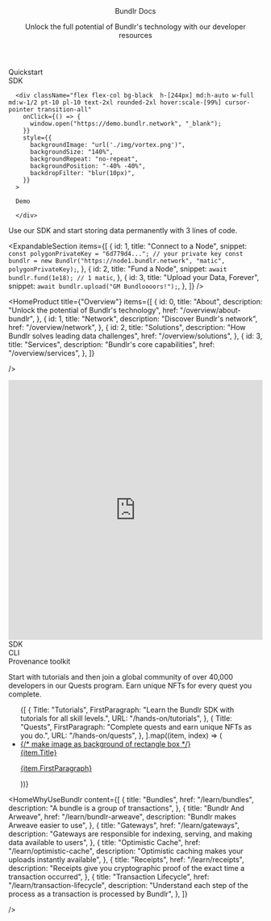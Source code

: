 
<Head>
	<title>Bundlr Docs</title>
</Head>

<style jsx>
	{`
		:global(nav) {
			min-width: 100% !important;
			padding-right: 79px !important;
			padding-left: 79px !important;
		}

		@media (max-width: 768px) {
			:global(nav) {
				padding-right: 16px !important;
				padding-left: 16px !important;
			}
		}
	`}
</style>

<div>

<div
	className="absolute top-0 left-0 w-full h-full"
	style={{
		backgroundImage: "url('./img/dots-cloud.png')",
		backgroundSize: "140%",
		backgroundRepeat: "no-repeat",
		filter: "blur(20px)",
		opacity: ".3",
	}}
/>

<header className="px-4 lg:px-[79px] py-14">
  <Heading level={1} className="text-white font-fkDisplay">
    Bundlr Docs
  </Heading>

  <p className="font-robotoMono leading-loose mt-6">
    Unlock the full potential of Bundlr's technology with our developer
    resources
  </p>
</header>

<div className="flex flex-col md:flex-row w-full gap-4 items-stretch px-4 lg:px-[79px]">
  <div className="flex flex-col w-full md:w-1/2 gap-4">
    <Link href="/developer-docs/quickstart">
      <div
        className="bg-black h-[244px] rounded-2xl overflow-hidden bannerHover pt-10 pl-10 text-2xl hover:scale-[99%] cursor-pointer transition-all"
        style={{
          backgroundImage: "url('./img/data-donuts.webp')",
          backgroundSize: "140%",
          backgroundRepeat: "no-repeat",
          backgroundPosition: "-40% -20%",
          backdropFilter: "blur(10px)",
        }}
      >
        Quickstart
      </div>
    </Link>
    <Link href="/developer-docs/sdk">
      <div
        className="bg-black h-[244px] rounded-2xl overflow-hidden bannerHover pt-10 pl-10 text-2xl hover:scale-[99%] cursor-pointer transition-all"
        style={{
          backgroundImage: "url('./img/dots-cloud.png')",
          backgroundSize: "140%",
          backgroundRepeat: "no-repeat",
          backgroundPosition: "40% -20%",
          backdropFilter: "blur(10px)",
        }}
      >
        SDK
      </div>
    </Link>
  </div>

      <div className="flex flex-col bg-black  h-[244px] md:h-auto w-full md:w-1/2 pt-10 pl-10 text-2xl rounded-2xl hover:scale-[99%] cursor-pointer transition-all"
        onClick={() => {
          window.open("https://demo.bundlr.network", "_blank");
        }}
        style={{
          backgroundImage: "url('./img/vortex.png')",
          backgroundSize: "140%",
          backgroundRepeat: "no-repeat",
          backgroundPosition: "-40% -40%",
          backdropFilter: "blur(10px)",
        }}
      >

      Demo

      </div>

</div>

</div>

<div className="px-4 lg:px-[79px] py-20">

<Heading level={6} className="!font-fkDisplay leading-none text-center md:text-left mt-10">
	Use our SDK and start storing data permanently with 3 lines of code.
</Heading>

  <ExpandableSection
    items={[
      {
        id: 1,
        title: "Connect to a Node",
        snippet: `const polygonPrivateKey = "6d779d4..."; // your private key
const bundlr = new Bundlr("https://node1.bundlr.network", "matic", polygonPrivateKey);`,
      },
      {
        id: 2,
        title: "Fund a Node",
        snippet: `await bundlr.fund(1e18); // 1 matic`,
      },
      {
        id: 3,
        title: "Upload your Data, Forever",
        snippet: `await bundlr.upload("GM Bundloooors!");`,
      },
    ]}
  />
</div>

<HomeProduct
	title={"Overview"}
	items={[
		{
			id: 0,
			title: "About",
			description: "Unlock the potential of Bundlr's technology",
			href: "/overview/about-bundlr",
		},
		{
			id: 1,
			title: "Network",
			description: "Discover Bundlr's network",
			href: "/overview/network",
		},
		{
			id: 2,
			title: "Solutions",
			description: "How Bundlr solves leading data challenges",
			href: "/overview/solutions",
		},
    	{
    		id: 3,
    		title: "Services",
    		description: "Bundlr's core capabilities",
    		href: "/overview/services",
    	},
    ]}

/>

<section className="px-4 lg:px-[79px] py-2 text-white pt-20 pb-20 relative bg-black">

<div
	className="absolute top-0 left-0 w-full h-full"
	style={{
		backgroundImage: "url('./img/data-donuts.webp')",
		backgroundRepeat: "no-repeat",
		backgroundPosition: "160% 10%",
		filter: "blur(7px)",
		opacity: ".3",
	}}
/>

<SectionTitle title="Developer Docs" />

<div className="flex flex-col md:flex-row py-20 gap-6 items-stretch">
	<div className="w-full md:w-2/3 rounded-2xl overflow-hidden z-10">
		<iframe
			width="100%"
			height="515px"
			src="https://www.youtube.com/embed/aDDmMt2hacg"
			title="YouTube video player"
			frameBorder="0"
			allow="accelerometer; autoplay; clipboard-write; encrypted-media; gyroscope; picture-in-picture; web-share"
			allowFullScreen
		></iframe>
	</div>
	<div className="w-full md:w-1/2 xl:w-1/3 flex flex-col gap-6">
		<Link href="/developer-docs/sdk">
			<div
				className="bg-seashell text-black h-[156px] rounded-2xl overflow-hidden bannerHover pt-10 pl-10 text-2xl hover:scale-[99%] cursor-pointer transition-all"
				style={{
					backgroundImage: "url('./img/dots-cloud.png')",
					backgroundSize: "140%",
					backgroundRepeat: "no-repeat",
					backgroundPosition: "0% 0%",
					backdropFilter: "blur(10px)",
				}}
			>
				SDK
			</div>
		</Link>
		<Link href="/developer-docs/cli">
			<div
				className="bg-seashell text-black h-[156px] rounded-2xl overflow-hidden bannerHover pt-10 pl-10 text-2xl hover:scale-[99%] cursor-pointer transition-all"
				style={{
					backgroundImage: "url('./img/data-donuts.webp')",
					backgroundSize: "140%",
					backgroundRepeat: "no-repeat",
					backgroundPosition: "-80% 0%",
					backdropFilter: "blur(10px)",
				}}
			>
				CLI
			</div>
		</Link>
		<Link href="/developer-docs/provenance-toolkit">
			<div
				className="bg-seashell text-black h-[156px] rounded-2xl overflow-hidden bannerHover pt-10 pl-10 text-2xl hover:scale-[99%] cursor-pointer transition-all"
				style={{
					backgroundImage: "url('./img/cloud.webp')",
					backgroundSize: "140%",
					backgroundRepeat: "no-repeat",
					backgroundPosition: "-80% 0%",
					backdropFilter: "blur(10px)",
				}}
			>
				Provenance toolkit
			</div>
		</Link>
	</div>
</div>

</section>

<section className="bg-seashell px-4 lg:px-[79px] text-black py-28">

<SectionTitle title="Hands On" />
<p className="pt-8 font-robotoMono leading-loose">
	Start with tutorials and then join a global community of over 40,000 developers in our Quests program. Earn unique
	NFTs for every quest you complete.
</p>

  <ul className="flex flex-col gap-10 lg:flex-row mt-16">
    {[
      {
        Title: "Tutorials",
        FirstParagraph:
          "Learn the Bundlr SDK with tutorials for all skill levels.",
        URL: "/hands-on/tutorials",
      },
      {
        Title: "Quests",
        FirstParagraph:
          "Complete quests and earn unique NFTs as you do.",
        URL: "/hands-on/quests",
      },
    ].map((item, index) => (
      <li
        key={`solutions-${index}`}
        className="w-full rounded-lg bg-gradient-to-b from-[#968982] to-transparent p-[1px] lg:w-1/2 text-black"
      >
        <a href={item.URL || ""}  rel="noreferrer">
          <div className="flex flex-col gap-8 overflow-hidden rounded-lg bg-seashell px-2 py-8 lg:p-11">
            {/* make image as background of rectangle box */}
            <div className="flex flex-col gap-4 px-5 pb-10">
              <Heading level={3}>{item.Title}</Heading>
              <p className="font-robotoMono text-lg leading-loose">
                {item.FirstParagraph}
              </p>
            </div>
          </div>
        </a>
      </li>
    ))}
  </ul>
</section>

<HomeWhyUseBundlr
	content={[
		{
			title: "Bundles",
			href: "/learn/bundles",
			description: "A bundle is a group of transactions",
		},
    	{
    		title: "Bundlr And Arweave",
    		href: "/learn/bundlr-arweave",
    		description: "Bundlr makes Arweave easier to use",
    	},
		{
    		title: "Gateways",
    		href: "/learn/gateways",
    		description: "Gateways are responsible for indexing, serving, and making data available to users",
    	},
		{
    		title: "Optimistic Cache",
    		href: "/learn/optimistic-cache",
    		description: "Optimistic caching makes your uploads instantly available",
    	},
    	{
    		title: "Receipts",
    		href: "/learn/receipts",
    		description:
    			"Receipts give you cryptographic proof of the exact time a transaction occurred",
    	},
    	{
    		title: "Transaction Lifecycle",
    		href: "/learn/transaction-lifecycle",
    		description:
    			"Understand each step of the process as a transaction is processed by Bundlr",
    	},
    ]}

/>
